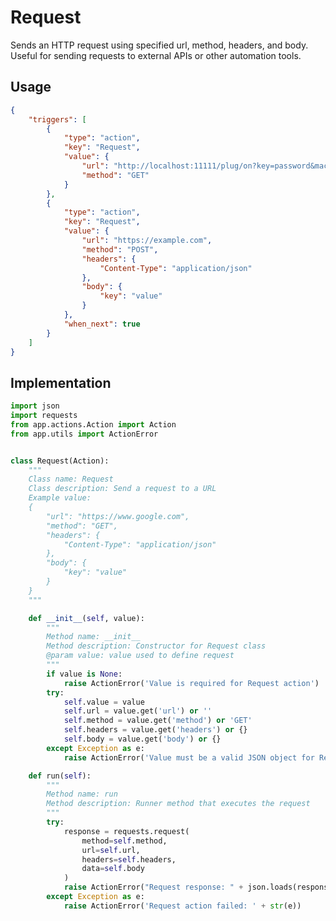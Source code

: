 # Request

Sends an HTTP request using specified url, method, headers, and body. Useful for sending requests to external APIs or other automation
tools.

## Usage

```json copy filename="PTDL.json"
{
    "triggers": [
        {
            "type": "action",
            "key": "Request",
            "value": {
                "url": "http://localhost:11111/plug/on?key=password&macs=FFFFFFFFFFFFFF,FFFFFFFFFFFFFFF",
                "method": "GET"
            }
        },
        {
            "type": "action",
            "key": "Request",
            "value": {
                "url": "https://example.com",
                "method": "POST",
                "headers": {
                    "Content-Type": "application/json"
                },
                "body": {
                    "key": "value"
                }
            },
            "when_next": true
        }
    ]
}
```

## Implementation

```python
import json
import requests
from app.actions.Action import Action
from app.utils import ActionError


class Request(Action):
    """
    Class name: Request
    Class description: Send a request to a URL
    Example value:
    {
        "url": "https://www.google.com",
        "method": "GET",
        "headers": {
            "Content-Type": "application/json"
        },
        "body": {
            "key": "value"
        }
    }
    """

    def __init__(self, value):
        """
        Method name: __init__
        Method description: Constructor for Request class
        @param value: value used to define request
        """
        if value is None:
            raise ActionError('Value is required for Request action')
        try:
            self.value = value
            self.url = value.get('url') or ''
            self.method = value.get('method') or 'GET'
            self.headers = value.get('headers') or {}
            self.body = value.get('body') or {}
        except Exception as e:
            raise ActionError('Value must be a valid JSON object for Request action ' + str(e))

    def run(self):
        """
        Method name: run
        Method description: Runner method that executes the request
        """
        try:
            response = requests.request(
                method=self.method,
                url=self.url,
                headers=self.headers,
                data=self.body
            )
            raise ActionError("Request response: " + json.loads(response.text))
        except Exception as e:
            raise ActionError('Request action failed: ' + str(e))

```
